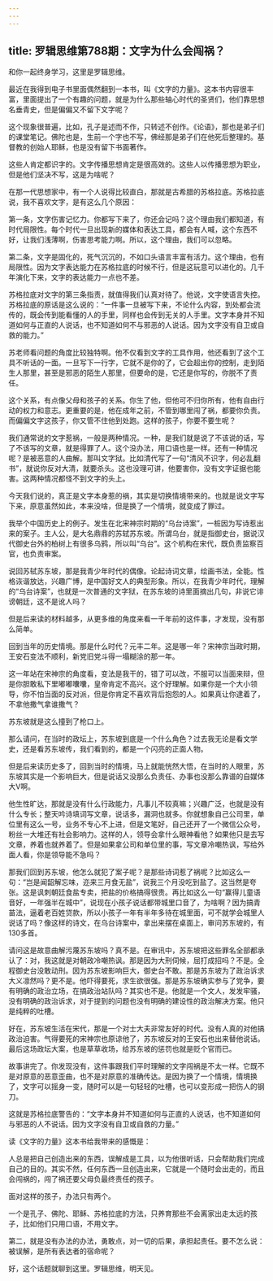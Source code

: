 ```yaml
---
---
---
```

title: 罗辑思维第788期：文字为什么会闯祸？
---

和你一起终身学习，这里是罗辑思维。

最近在我得到电子书里面偶然翻到一本书，叫《文字的力量》。这本书内容很丰富，里面提出了一个有趣的问题，就是为什么那些轴心时代的圣贤们，他们靠思想名垂青史，但是偏偏又不留下文字呢？

这个现象很普遍，比如，孔子是述而不作，只转述不创作。《论语》，那也是弟子们的课堂笔记。佛陀也是，生前一个字也不写，佛经那是弟子们在他死后整理的。基督教的创始人耶稣，也是没有留下书面著作。

这些人肯定都识字的。文字传播思想肯定是很高效的。这些人以传播思想为职业，但是他们坚决不写，这是为啥呢？

在那一代思想家中，有一个人说得比较直白，那就是古希腊的苏格拉底。苏格拉底说，我不喜欢文字，是有这么几个原因：

第一条，文字伤害记忆力。你都写下来了，你还会记吗？这个理由我们都知道，有时代局限性。每个时代一旦出现新的媒体和表达工具，都会有人喊，这个东西不好，让我们浅薄啊，伤害思考能力啊。所以，这个理由，我们可以忽略。

第二条，文字是固化的，死气沉沉的，不如口头语言丰富有活力。这个理由，也有局限性。因为文字表达能力在苏格拉底的时候不行，但是这玩意可以进化的。几千年演化下来，文字的表达能力一点也不差。

苏格拉底对文字的第三条指责，就值得我们认真对待了。他说，文字使语言失控。苏格拉底的原话是这么说的：“一件事一旦被写下来，不论什么内容，到处都会流传的，既会传到能看懂的人的手里，同样也会传到无关的人手里。文字本身并不知道如何与正直的人说话，也不知道如何不与邪恶的人说话。因为文字没有自卫或自救的能力。”

苏老师看问题的角度比较独特啊。他不仅看到文字的工具作用，他还看到了这个工具不听话的一面。一旦写下一行字，它就不是你的了，它会超出你的控制，走到陌生人那里，甚至是邪恶的陌生人那里，但要命的是，它还是你写的，你脱不了责任。

这个关系，有点像父母和孩子的关系。你生了他，但他可不归你所有，他有自由行动的权力和意志。更重要的是，他在成年之前，不管到哪里闯了祸，都要你负责。而偏偏文字这孩子，你又管不住他到处跑。这样的孩子，你要不要生呢？

我们通常说的文字惹祸，一般是两种情况。一种，是我们就是说了不该说的话，写了不该写的文章，就是得罪了人。这个没办法，用口语也是一样。还有一种情况呢？是被恶意的人曲解。那叫文字狱。比如清代写了一句“清风不识字，何必乱翻书”，就说你反对大清，就要杀头。这也没理可讲，他要害你，没有文字证据也能害。这两种情况都怪不到文字的头上。

今天我们说的，真正是文字本身惹的祸，其实是切换情境带来的。也就是说文字写下来，原意虽然如此，本来没啥，但是换了一个情境，就变成了罪过。

我举个中国历史上的例子。发生在北宋神宗时期的“乌台诗案”，一桩因为写诗惹出来的案子。主人公，是大名鼎鼎的苏轼苏东坡。所谓乌台，就是指御史台，据说汉代御史台外的柏树上有很多乌鸦，所以叫“乌台”。这个机构在宋代，既负责监察百官，也负责审案。

说回苏轼苏东坡，那是我青少年时代的偶像。论起诗词文章，绘画书法，全能。性格诙谐放达，兴趣广博，是中国好文人的典型形象。所以，在我青少年时代，理解的“乌台诗案”，也就是一次普通的文字狱，在苏东坡的诗里面摘出几句，非说它诽谤朝廷，这不是讹人吗？

但是后来读的材料越多，从更多维的角度来看一千年前的这件事，才发现，没有那么简单。

回到当年的历史情境。那是什么时代？元丰二年。这是哪一年？宋神宗当政时期，王安石变法不顺利，新党旧党斗得一塌糊涂的那一年。

这一年站在宋神宗的角度看，变法是我干的，错了可以改，不服可以当面来辩，但是你胆敢私下里嘟嘟囔囔，皇帝肯定不高兴。这个好理解。如果你是一个大小领导，你不怕当面的反对派，但是你肯定不喜欢背后抱怨的人。如果真让你逮着了，不拿他撒气拿谁撒气？

苏东坡就是这么撞到了枪口上。

那么请问，在当时的政坛上，苏东坡到底是一个什么角色？过去我无论是看文学史，还是看苏东坡传，我们看到的，都是一个闪亮的正面人物。

但是后来读历史多了，回到当时的情境，马上就能恍然大悟，在当时的人眼里，苏东坡其实是一个影响巨大，但是说话又没那么负责任、办事也没那么靠谱的自媒体大V啊。

他生性旷达，那就是没有什么行政能力，凡事儿不较真嘛；兴趣广泛，也就是没有什么专长；整天吟诗填词写文章，说话多，漏洞也就多。你就想象自己公司里，单位里有这么一号，业务不专心不上进，但是文笔好，自己还开了一个微信公众号，粉丝一大堆还有社会影响力。这样的人，领导会拿什么眼神看他？如果他只是去写文章，养着也就养着了。但是如果拿公司和单位里的事，写文章冷嘲热讽，写给外面人看，你是领导能不急吗？

那我们回到苏东坡，他怎么就犯了案子呢？是那些诗词惹了祸呢？比如这么一句：“岂是闻韶解忘味，迩来三月食无盐”，说我三个月没吃到盐了。这当然是夸张。这是讽刺朝廷食盐专卖，把盐的价格搞得很贵。再比如这么一句“赢得儿童语音好，一年强半在城中”，说现在小孩子说话都带城里口音了，为啥啊？因为搞青苗法，逼着老百姓贷款，所以小孩子一年有半年多待在城里面，可不就学会城里人说话了吗？像这样的诗文，在乌台诗案中，拿出来摆在桌面上，审问苏东坡的，有130多首。

请问这是故意曲解污蔑苏东坡吗？真不是。在审讯中，苏东坡把这些罪名全部都承认了：对，我这就是对朝政冷嘲热讽。那是因为大刑伺候，屈打成招吗？不是。全程御史台没敢动刑。因为苏东坡影响巨大，御史台不敢。那是苏东坡为了政治诉求大义凛然吗？更不是。他吓得要死，求生欲很强。那是苏东坡确实参与了党争，要有明确的政治立场，在搞政治站队吗？其实也不是。他就是一个文人，发发牢骚，没有明确的政治诉求，对于提到的问题也没有明确的建设性的政治解决方案。他只是纯粹的吐槽。

好在，苏东坡生活在宋代，那是一个对士大夫非常友好的时代。没有人真的对他搞政治迫害。气得要死的宋神宗也原谅他了，苏东坡反对的王安石也出来替他说话。最后这场政坛大案，也是草草收场，给苏东坡的惩罚也就是贬个官而已。

故事讲完了。你发现没有，这件事跟我们平时理解的文字闯祸是不太一样。它既不是对原意的恶意歪曲，也不是对原意的准确传达。是因为换了一个情境，情境换了，文字可以摇身一变，随时可以是一句轻轻的吐槽，也可以变形成一把伤人的钢刀。

这就是苏格拉底警告的：“文字本身并不知道如何与正直的人说话，也不知道如何与邪恶的人不说话。因为文字没有自卫或自救的力量。”

读《文字的力量》这本书给我带来的感慨是：

人总是把自己创造出来的东西，误解成是工具，以为他很听话，只会帮助我们完成自己的目的。其实不然，任何东西一旦创造出来，它就是一个随时会出走的，而且会闯祸的，闯了祸还要父母负最终责任的孩子。

面对这样的孩子，办法只有两个。

一个是孔子、佛陀、耶稣、苏格拉底的方法，只养育那些不会离家出走太远的孩子，比如他们只用口语，不用文字。

第二，就是没有办法的办法，勇敢点，对一切的后果，承担起责任。要不怎么说：被误解，是所有表达者的宿命呢？

好，这个话题就聊到这里。罗辑思维，明天见。

